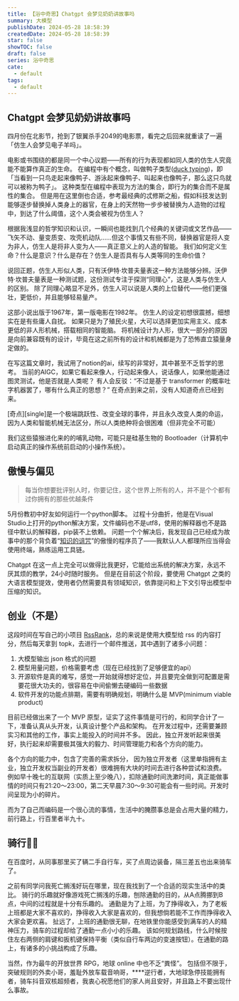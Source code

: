 ```yaml
---
title: 【浴中奇思】Chatgpt 会梦见奶奶讲故事吗
summary: 大模型
publishDate: 2024-05-28 18:58:39
createdDate: 2024-05-28 18:58:39
star: false
showTOC: false
draft: false
series: 浴中奇思
cate:
  - default
tags:
  - default
---
```


## Chatgpt 会梦见奶奶讲故事吗

四月份在北影节，抢到了银翼杀手2049的电影票，看完之后回来就重读了一遍「仿生人会梦见电子羊吗」。

电影或书围绕的都是同一个中心议题——所有的行为表现都如同人类的仿生人究竟能不能算作真正的生命。
在编程中有个概念，叫做鸭子类型([duck typing](https://en.wikipedia.org/wiki/Duck_typing))，即「当看到一只鸟走起来像鸭子、游泳起来像鸭子、叫起来也像鸭子，那么这只鸟就可以被称为鸭子」。
这种类型在编程中表现为方法的集合，即行为的集合而不是属性的集合。
但是用在这里倒也合适，参考最经典的忒修斯之船，假如科技发达到能够逐步替换掉人类身上的器官，在身上的天然物一步步被替换为人造物的过程中，到达了什么阈值，这个人类会被视为仿生人？

根据我浅显的哲学知识和认识，一瞬间也能找到几个经典的关键词或文艺作品——飞矢不动、量变质变、攻壳机动队……但这个事情又有些不同，替换器官是将人变为非人，仿生人是将非人变为人——真正意义上的人造的智能。
我们如何定义生命？什么是意识？什么是存在？仿生人是否具有与人类等同的生命价值？

说回正题，仿生人形似人类，只有沃伊特·坎普夫量表这一种方法能够分辨。沃伊特·坎普夫量表是一种测试题，这份测试专注于探测“同理心”，这是人类与仿生人的区别。
除了同理心略显不足外，仿生人可以说是人类的上位替代——他们更强壮，更低价，并且能够轻易量产。

这部小说出版于1967年，第一版电影在1982年。
仿生人的设定初想很震撼，细想实在是有些庸人自扰。
如果只是为了殖民火星，大可以选择更加实用主义、成本更低的非人形机械，搭载相同的智能脑。
将机械设计为人形，很大一部分的原因是向前兼容既有的设计，毕竟在这之前所有的设计和机械都是为了恐怖直立猿量身定做的。

在写这篇文章时，我试用了notion的ai，续写的非常好，其中甚至不乏哲学的思考。
当前的AIGC，如果它看起来像人，行动起来像人，说话像人，如果他能通过图灵测试，他是否就是人类呢？
有人会反驳：“不过是基于 transformer 的概率吐字机器罢了，哪有什么真正的思想？”
在奇点到来之前，没有人知道奇点已经到来。

<Quote cite="——奇点将近">
[奇点][single]是一个极端跳跃性、改变全球的事件，并且永久改变人类的命运，因为人类和智能机械无法区分，所以人类绝种将会很困难（但非完全不可能）
</Quote>

[single]: https://en.wikipedia.org/wiki/The_Singularity_Is_Near

我们这些猿猴进化来的的哺乳动物，可能只是硅基生物的 Bootloader（计算机中启动真正的操作系统前启动的小操作系统）。

## 傲慢与偏见

> 每当你想要批评别人时，你要记住，这个世界上所有的人，并不是个个都有过你拥有的那些优越条件
>

5月份教初中好友如何运行一个python脚本。
过程十分曲折，他是在Visual Studio上打开的python解决方案，文件编码也不是utf8，使用的解释器也不是路径中默认的解释器，pip装不上依赖。
问题一个个解决后，我发现自己已经成为故事中的那个背负着“[知识的诅咒](https://zh.wikipedia.org/wiki/%E7%9F%A5%E8%AD%98%E7%9A%84%E8%A9%9B%E5%92%92)”的傲慢的程序员了——我默认人人都理所应当得会使用终端，熟练运用工具链。

Chatgpt 在这一点上完全可以做得比我更好，它能给出系统的解决方案，永远不厌其烦的教学，24小时随时服务。
但是在目前这个阶段，要使用 Chatgpt 之类的大语言模型提效，使用者仍然需要具有领域知识，依靠提问和上下文引导出模型中压缩的知识。

## 创业（不是）

这段时间在写自己的小项目 [RssRank](https://letter.rssrank.com/daily/today)，总的来说是使用大模型给 rss 的内容打分，然后每天拿到 topk，去进行一个邮件推送，其中遇到了诸多小问题：

1. 大模型输出 json 格式的问题
2. 模型用量问题，价格需要考虑（现在已经找到了足够便宜的api）
3. 开源软件是真的难写，感觉一开始就得想好定位，并且要完全做到可配置是需要花很大功夫的，很容易在中间偷懒去硬编码一些数据
4. 软件开发的功能点排期，需要有明确规划，明确什么是 MVP(minimum viable product)

目前已经做出来了一个 MVP 原型，证实了这件事情是可行的，和同学合计了一下，准备认真从头开发，认真设计整个产品和架构。
在开发过程中，还需要兼顾实习和其他的工作，事实上能投入的时间并不多。
因此，独立开发听起来很美好，执行起来却需要极其强大的毅力、时间管理能力和各个方向的能力。

各个方向的能力中，包含了完善的需求拆分，
因为独立开发者（这里单指拥有主业，独立开发权当副业的开发者）很难拥有大块的时间去进行各种尝试和浪费。
例如早十晚七的互联网（实质上至少晚八），扣除通勤时间洗漱时间，真正能做事情的时间只有21:20～23:00，第二天早晨7:30～9:30可能会有一些时间。开发时间呈现为小的碎片。

而为了自己而编码是一个很心流的事情，生活中的腌臜事总是会占用大量的精力，前行路上，行百里者半九十。

## 骑行🚴🏻

在百度时，从同事那里买了辆二手自行车，买了点周边装备，隔三差五也出来骑车了。

之前有同学问我死亡搁浅好玩在哪里，现在我找到了一个合适的现实生活中的类比。
骑行的乐趣就好像游戏死亡搁浅的乐趣，刨除通勤的目的，从A点腾挪到B点，中间的过程就是十分有乐趣的。
通勤是为了上班，为了挣得收入，为了老板上班都是大家不喜欢的，挣得收入大家是喜欢的，但我想倘若能不工作而挣得收入大家会更欢喜。
扯远了，上班的通勤很无聊，在地铁里你能感受到满车的人的精神压力，骑车的过程却给了通勤一点小小的乐趣。
该如何规划路线，什么时候按住左右两侧的肩键和扳机键保持平衡（类似自行车两边的变速按钮）。在通勤的路上，有诸多的小挑战构成了乐趣。

当然，作为最牛的开放世界 RPG，地球 online 中也不乏“粪怪”。
包括但不限于，突破规则的外卖小哥，羞耻外放车载音响哥，****逆行者，大地球急停技能拥有者，骑车抖音双核超频者，我衷心祝愿他们的家人尚且安好，并且路上不要出现什么事故。
